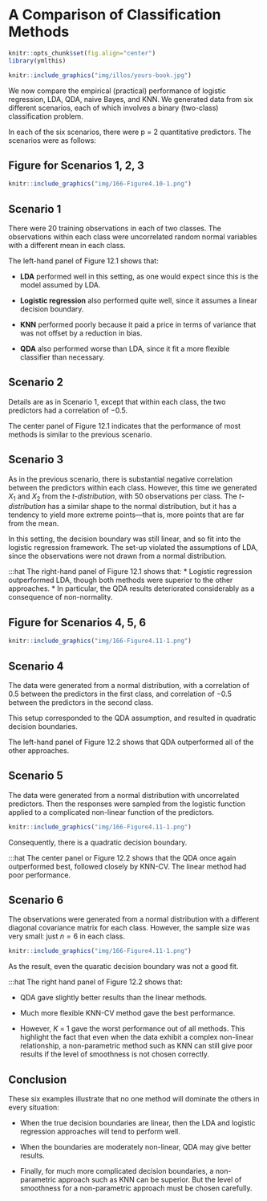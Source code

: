 # A Comparison of Classification Methods

```r
knitr::opts_chunk$set(fig.align="center")
library(ymlthis)
```

```r
knitr::include_graphics("img/illos/yours-book.jpg")
```
We now compare the empirical (practical) performance of logistic regression, LDA, QDA, naive Bayes, and KNN. We generated data from six different scenarios, each of which involves a binary (two-class) classification problem.

In each of the six scenarios, there were p = 2 quantitative predictors. The scenarios were as follows:

## Figure for Scenarios 1, 2, 3 {-}


```r
knitr::include_graphics("img/166-Figure4.10-1.png")
```

## Scenario 1

There were 20 training observations in each of two classes. The observations within each class were uncorrelated random normal variables with a different mean in each class. 


:::hat
The left-hand panel of Figure 12.1 shows that:

* **LDA** performed well in this setting, as one would expect since this is the model assumed by LDA. 

* **Logistic regression** also performed quite well, since it assumes a linear decision boundary. 

* **KNN** performed poorly because it paid a price in terms of variance that was not offset by a reduction in bias.

* **QDA** also performed worse than LDA, since it fit a more flexible classifier than necessary.
:::

## Scenario 2

Details are as in Scenario 1, except that within each class, the two predictors had a correlation of −0.5.


:::hat
The center panel of Figure 12.1 indicates that the performance of most methods is similar to the previous scenario.
:::

## Scenario 3

As in the previous scenario, there is substantial negative correlation between the predictors within each class. However, this time we generated $X_1$ and $X_2$ from the _t-distribution_, with 50 observations per class. The _t-distribution_ has a similar shape to the normal distribution, but it has a tendency to yield more extreme points—that is, more points that are far from the mean.


:::gotcha
In this setting, the decision boundary was still linear, and so fit into the logistic regression framework. The set-up violated the assumptions of LDA, since the observations were not drawn from a normal distribution.
:::

:::hat
The right-hand panel of Figure 12.1 shows that: 
* Logistic regression outperformed LDA, though both methods were superior to the other approaches. 
* In particular, the QDA results deteriorated considerably as a consequence of non-normality.


## Figure for Scenarios 4, 5, 6 {-}


```r
knitr::include_graphics("img/166-Figure4.11-1.png")
```

## Scenario 4

The data were generated from a normal distribution, with a correlation of 0.5 between the predictors in the first class, and correlation of −0.5 between the predictors in the second class.


:::gotcha
This setup corresponded to the QDA assumption, and resulted in quadratic decision boundaries.
:::

:::hat
The left-hand panel of Figure 12.2 shows that QDA outperformed all of the other approaches.
:::


## Scenario 5

The data were generated from a normal distribution with uncorrelated predictors. Then the responses were sampled from the logistic function applied to a complicated non-linear function of the predictors.

```r
knitr::include_graphics("img/166-Figure4.11-1.png")
```

Consequently, there is a quadratic decision boundary.

:::hat
The center panel or Figure 12.2 shows that the QDA once again outperformed best, followed closely by KNN-CV. The linear method had poor performance.

## Scenario 6

The observations were generated from a normal distribution with a different diagonal covariance matrix for each class. However, the sample size was very small: just $n = 6$ in each class.

```r
knitr::include_graphics("img/166-Figure4.11-1.png")
```

As the result, even the quaratic decision boundary was not a good fit.

:::hat
The right hand panel of Figure 12.2 shows that:

* QDA gave slightly better results than the linear methods.

* Much more flexible KNN-CV method gave the best performance.

* However, $K$ = 1 gave the worst performance out of all methods. This highlight the fact that even when the data exhibit a complex non-linear relationship, a non-parametric method such as KNN can still give poor results if the level of smoothness is not chosen correctly.

## Conclusion {-}

These six examples illustrate that no one method will dominate the others in every situation:

* When the true decision boundaries are linear, then the LDA and logistic regression approaches will tend to perform well. 

* When the boundaries are moderately non-linear, QDA may give better results. 

* Finally, for much more complicated decision boundaries, a non-parametric approach such as KNN can be superior. But the level of smoothness for a non-parametric approach must be chosen carefully. 